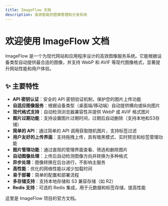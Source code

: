 ```yaml
---
title: ImageFlow 文档
description: 高效智能的图像管理和分发系统
---
```


# 欢迎使用 ImageFlow 文档

ImageFlow 是一个为现代网站和应用程序设计的高效图像服务系统。它能根据设备类型自动提供最合适的图像，并支持 WebP 和 AVIF 等现代图像格式，显著提升网站性能和用户体验。

<Cards>
  <Card title="快速开始" href="/docs/zh/quick-start" />
  <Card title="主要特性" href="#主要特性" />
  <Card title="API 参考" href="/docs/zh/api-reference" />
  <Card title="配置说明" href="/docs/zh/configuration" />
</Cards>

## ✨ 主要特性

- **API 密钥认证**：安全的 API 密钥验证机制，保护您的图片上传功能
- **自适应图像服务**：根据设备类型（桌面端/移动端）自动提供横向或纵向图片
- **现代格式支持**：自动检测浏览器兼容性并提供 WebP 或 AVIF 格式图片
- **图片过期功能**：支持设置图片过期时间，过期后自动删除（支持本地和S3存储）
- **简单的 API**：通过简单的 API 调用获取随机图片，支持标签过滤
- **用户友好的上传界面**：支持拖拽上传，具有暗黑模式、实时预览和标签管理功能
- **图片管理功能**：通过直观的管理界面查看、筛选和删除图片
- **自动图像处理**：上传后自动检测图像方向并转换为多种格式
- **异步处理**：图像转换在后台进行，不影响主服务
- **高性能**：优化的网络性能以减少加载时间
- **易于部署**：简单的配置和部署流程
- **多存储支持**：支持本地存储和 S3 兼容存储（如 R2）
- **Redis 支持**：可选的 Redis 集成，用于元数据和标签存储，提高性能

这里是 ImageFlow 项目的官方文档。 